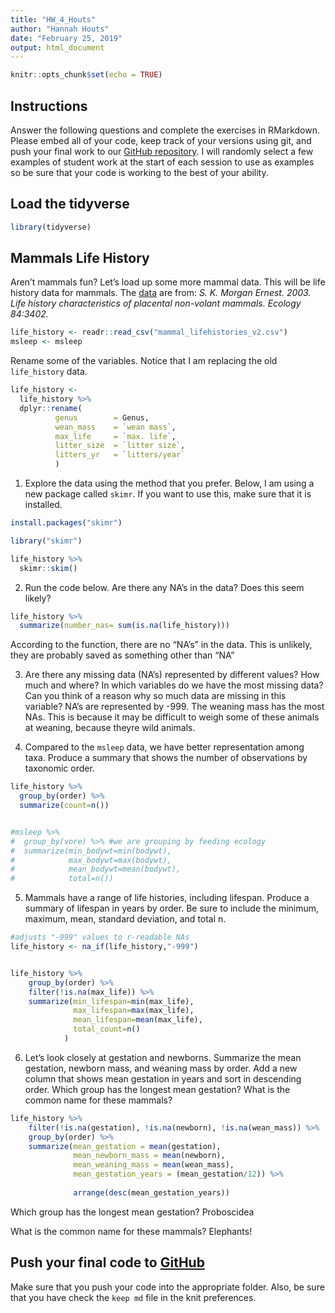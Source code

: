 ---
title: "HW_4_Houts"
author: "Hannah Houts"
date: "February 25, 2019"
output: html_document
---

```{r setup, include=FALSE}
knitr::opts_chunk$set(echo = TRUE)
```

## Instructions
Answer the following questions and complete the exercises in RMarkdown. Please embed all of your code, keep track of your versions using git, and push your final work to our [GitHub repository](https://github.com/FRS417-DataScienceBiologists). I will randomly select a few examples of student work at the start of each session to use as examples so be sure that your code is working to the best of your ability.

## Load the tidyverse
```{r message=FALSE, warning=FALSE}
library(tidyverse)
```

## Mammals Life History
Aren't mammals fun? Let's load up some more mammal data. This will be life history data for mammals. The [data](http://esapubs.org/archive/ecol/E084/093/) are from: *S. K. Morgan Ernest. 2003. Life history characteristics of placental non-volant mammals. Ecology 84:3402.*  

```{r}
life_history <- readr::read_csv("mammal_lifehistories_v2.csv")
msleep <- msleep
```

Rename some of the variables. Notice that I am replacing the old `life_history` data.
```{r}
life_history <- 
  life_history %>% 
  dplyr::rename(
          genus        = Genus,
          wean_mass    = `wean mass`,
          max_life     = `max. life`,
          litter_size  = `litter size`,
          litters_yr   = `litters/year`
          )
```

1. Explore the data using the method that you prefer. Below, I am using a new package called `skimr`. If you want to use this, make sure that it is installed.
```{r}
install.packages("skimr")
```

```{r}
library("skimr")
```

```{r}
life_history %>% 
  skimr::skim()
```

2. Run the code below. Are there any NA's in the data? Does this seem likely?
```{r}
life_history %>% 
  summarize(number_nas= sum(is.na(life_history)))
```
According to the function, there are no "NA's" in the data. This is unlikely, they are probably saved as something other than "NA"



3. Are there any missing data (NA's) represented by different values? How much and where? In which variables do we have the most missing data? Can you think of a reason why so much data are missing in this variable?
NA's are represented by -999. The weaning mass has the most NAs. This is because it may be difficult to weigh some of these animals at weaning, because theyre wild animals. 


4. Compared to the `msleep` data, we have better representation among taxa. Produce a summary that shows the number of observations by taxonomic order.
```{r}
life_history %>%
  group_by(order) %>%
  summarize(count=n())


#msleep %>%
#  group_by(vore) %>% #we are grouping by feeding ecology
#  summarize(min_bodywt=min(bodywt),
#            max_bodywt=max(bodywt),
#            mean_bodywt=mean(bodywt),
#            total=n())

```


5. Mammals have a range of life histories, including lifespan. Produce a summary of lifespan in years by order. Be sure to include the minimum, maximum, mean, standard deviation, and total n.
```{r}

#adjusts "-999" values to r-readable NAs
life_history <- na_if(life_history,"-999")


life_history %>%
    group_by(order) %>% 
    filter(!is.na(max_life)) %>%
    summarize(min_lifespan=min(max_life),
              max_lifespan=max(max_life),
              mean_lifespan=mean(max_life),
              total_count=n()
            )

```

6. Let's look closely at gestation and newborns. Summarize the mean gestation, newborn mass, and weaning mass by order. Add a new column that shows mean gestation in years and sort in descending order. Which group has the longest mean gestation? What is the common name for these mammals?

```{r}

life_history %>%
    filter(!is.na(gestation), !is.na(newborn), !is.na(wean_mass)) %>%
    group_by(order) %>% 
    summarize(mean_gestation = mean(gestation),
              mean_newborn_mass = mean(newborn),
              mean_weaning_mass = mean(wean_mass),
              mean_gestation_years = (mean_gestation/12)) %>%
  
              arrange(desc(mean_gestation_years))

```
Which group has the longest mean gestation? 
Proboscidea

What is the common name for these mammals?
Elephants!



## Push your final code to [GitHub](https://github.com/FRS417-DataScienceBiologists)
Make sure that you push your code into the appropriate folder. Also, be sure that you have check the `keep md` file in the knit preferences.


